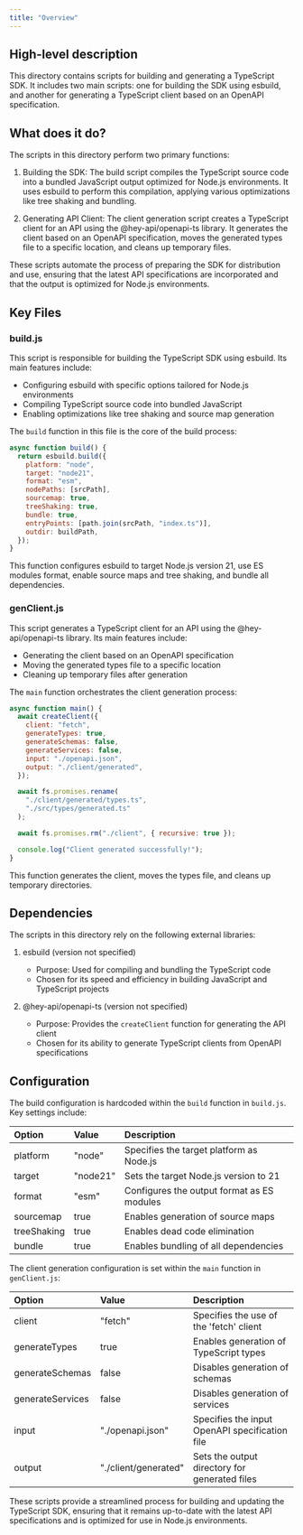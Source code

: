 ```yaml
---
title: "Overview"
---
```


## High-level description
This directory contains scripts for building and generating a TypeScript SDK. It includes two main scripts: one for building the SDK using esbuild, and another for generating a TypeScript client based on an OpenAPI specification.

## What does it do?
The scripts in this directory perform two primary functions:

1. Building the SDK: The build script compiles the TypeScript source code into a bundled JavaScript output optimized for Node.js environments. It uses esbuild to perform this compilation, applying various optimizations like tree shaking and bundling.

2. Generating API Client: The client generation script creates a TypeScript client for an API using the @hey-api/openapi-ts library. It generates the client based on an OpenAPI specification, moves the generated types file to a specific location, and cleans up temporary files.

These scripts automate the process of preparing the SDK for distribution and use, ensuring that the latest API specifications are incorporated and that the output is optimized for Node.js environments.

## Key Files

### build.js
This script is responsible for building the TypeScript SDK using esbuild. Its main features include:

- Configuring esbuild with specific options tailored for Node.js environments
- Compiling TypeScript source code into bundled JavaScript
- Enabling optimizations like tree shaking and source map generation

The `build` function in this file is the core of the build process:

```javascript
async function build() {
  return esbuild.build({
    platform: "node",
    target: "node21",
    format: "esm",
    nodePaths: [srcPath],
    sourcemap: true,
    treeShaking: true,
    bundle: true,
    entryPoints: [path.join(srcPath, "index.ts")],
    outdir: buildPath,
  });
}
```

This function configures esbuild to target Node.js version 21, use ES modules format, enable source maps and tree shaking, and bundle all dependencies.

### genClient.js
This script generates a TypeScript client for an API using the @hey-api/openapi-ts library. Its main features include:

- Generating the client based on an OpenAPI specification
- Moving the generated types file to a specific location
- Cleaning up temporary files after generation

The `main` function orchestrates the client generation process:

```javascript
async function main() {
  await createClient({
    client: "fetch",
    generateTypes: true,
    generateSchemas: false,
    generateServices: false,
    input: "./openapi.json",
    output: "./client/generated",
  });

  await fs.promises.rename(
    "./client/generated/types.ts",
    "./src/types/generated.ts"
  );

  await fs.promises.rm("./client", { recursive: true });

  console.log("Client generated successfully!");
}
```

This function generates the client, moves the types file, and cleans up temporary directories.

## Dependencies
The scripts in this directory rely on the following external libraries:

1. esbuild (version not specified)
   - Purpose: Used for compiling and bundling the TypeScript code
   - Chosen for its speed and efficiency in building JavaScript and TypeScript projects

2. @hey-api/openapi-ts (version not specified)
   - Purpose: Provides the `createClient` function for generating the API client
   - Chosen for its ability to generate TypeScript clients from OpenAPI specifications

## Configuration
The build configuration is hardcoded within the `build` function in `build.js`. Key settings include:

| Option | Value | Description |
|:-------|:------|:------------|
| platform | "node" | Specifies the target platform as Node.js |
| target | "node21" | Sets the target Node.js version to 21 |
| format | "esm" | Configures the output format as ES modules |
| sourcemap | true | Enables generation of source maps |
| treeShaking | true | Enables dead code elimination |
| bundle | true | Enables bundling of all dependencies |

The client generation configuration is set within the `main` function in `genClient.js`:

| Option | Value | Description |
|:-------|:------|:------------|
| client | "fetch" | Specifies the use of the 'fetch' client |
| generateTypes | true | Enables generation of TypeScript types |
| generateSchemas | false | Disables generation of schemas |
| generateServices | false | Disables generation of services |
| input | "./openapi.json" | Specifies the input OpenAPI specification file |
| output | "./client/generated" | Sets the output directory for generated files |

These scripts provide a streamlined process for building and updating the TypeScript SDK, ensuring that it remains up-to-date with the latest API specifications and is optimized for use in Node.js environments.